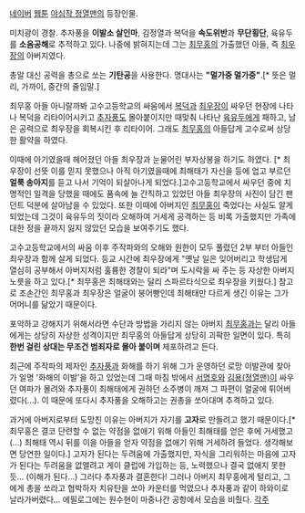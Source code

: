 [[네이버]] [[웹툰]] [[야심작 정열맨]]의 등장인물.

미치광이 경찰. 추자풍을 '''이발소 살인마''', 김정열과 복덕을 '''속도위반'''과 '''무단횡단''', 육유두를 '''소음공해'''로 추적하고 있다. 나중에 밝혀지는데 그는 [[최무홍]]의 가출했던 아들, 즉 [[최우장]]의 아버지였다. 

총알 대신 공력을 총으로 쏘는 '''기탄공'''을 사용한다. 명대사는 '''"멀가중 멀가중"'''.[* 뜻은 멀리, 가까이, 중간의 줄임말.]

최무홍 아들 아니랄까봐 고수고등학교의 싸움에서 [[복덕]]과 [[최우장]]이 싸우던 현장에 나타나 복덕을 리타이어시키고 [[추자풍]]도 몰아붙이지만 때맞춰 나타난 [[육유두]]에게 패하고, 남은 공력으로 최우장을 회복시킨 후 리타이어. 그래도 [[최무홍]]의 아들답게 고수로써 상당한 활약을 하였다.

이때에 아기였을때 헤어졌던 아들 최우장과 눈물어린 부자상봉을 하기도 하였다. [* 최우장이 선뜻 이를 믿지 못했으나 아직 아기였을때에 최해태가 자신을 등에 업고 부르던 '''얼룩 송아지'''를 듣고 나서 기억이 되살아나게 되었다.]고수고등학교에서 싸우던 중에 치명적인 일격을 당했을 때에도 품속에 늘 간직하고 있었던 아들 최우장의 사진이 담긴 팬던트 덕분에 살아남을 수 있었다. 또한 이때에 아버지인 [[최무홍]]이 죽었다는 사실도 알게되었는데 그것이 육유두의 짓이라 오해하여 거세게 공격하는 등 비록 가출했지만 가족에 대한 정을 끝까지 잃지 않았던 모습을 보여주기도 했다.

고수고등학교에서의 싸움 이후 주작파와의 오해와 원한이 모두 풀렸던 2부 부터 아들인 최우장과 함께 살게 되었다. 등교 시간에 최우장에게 "옛날 일은 잊어버리고 학생답게 열심히 공부해서 아버지처럼 훌륭한 경찰이 되라"며 도시락을 싸 주는 등 자상한 아버지 노릇을 하고 있다.[* 최무홍은 최해태와는 달리 스파르타식으로 최우장을 키웠다.] 참고로 조손간인 최무홍과 최우장은 얼굴이 붕어빵인데 최해태만 다르게 생긴 이유는 그가 어머니를 닮았기 때문이다. 

포악하고 강해지기 위해서라면 수단과 방법을 가리지 않는 아버지 [[최무홍]]과는 달리 아들에게는 상당히 자상한 성격이지만 최무홍의 아들답게 상당히 괴팍한 일면이 있다. 특히 '''한번 걸린 상대는 무조건 범죄자로 몰아 붙이며''' 체포하려고 든다.

최근에 주작파의 제자인 [[추자풍]]과 화해를 하기 위해 그가 운영하던 로망 이발관에 찾아가 일명 '화해의 이발'을 하고 있었는데 그때 마침 밖에서 [[서명호]]와 [[김용(정열맨)]]이 싸우던 여파가 몰려와 추자풍이 최해태에게 권하던 소주병이 깨져 그 파편이 얼굴에 튀어버렸다(...). 이 때문에 또다시 추자풍을 오해하고는 권총을 쏘아대며 추격하고 있다.

과거에 아버지로부터 도망친 이유는 아버지가 자기를 '''고자'''로 만들려고 했기 때문이다.[* 최무홍은 결코 단련할 수 없는 약점을 없애기 위해 아들인 최해태를 얻은 후에 거세했고(...) 최해태 역시 뒤를 이을 아들을 얻자 약점을 없애기 위해 거세하려 들었다. 생각해보면 당연한 일이다.] 고자가 된다는 두려움에 가출했지만, 자식을 그리워하는 마음에 고자가 된다는 두려움을 없앨려고 게이 클럽에 가입하는 등, 노력했으나 결국 없애지 못한듯... (이해가 된다...)
그러다 추자풍과 결혼한다!
그러나 아버지 최무홍에게 털리고, 그에게 총을 쏘라고 협박하자 치유탄을 쏘아 카운터를 먹였으나 추자풍과 같이 하와이로 날라가버렸다...
에필로그에는 원수현이 마중나간 공항에서 모습을 비췄다.
[[각주]]
